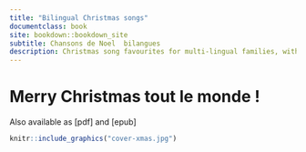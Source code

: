 ```yaml
--- 
title: "Bilingual Christmas songs"
documentclass: book
site: bookdown::bookdown_site
subtitle: Chansons de Noel  bilangues
description: Christmas song favourites for multi-lingual families, with chords
---
```


# Merry Christmas tout le monde ! {-}

Also available as [pdf] and [epub]

```r
knitr::include_graphics("cover-xmas.jpg")

```
